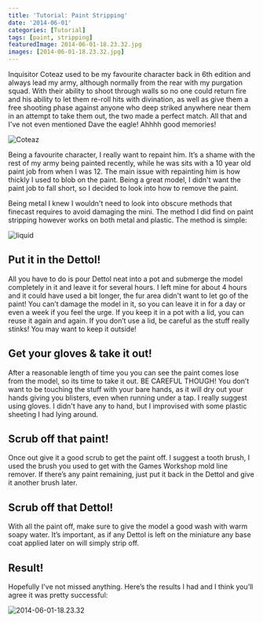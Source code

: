 ```yaml
---
title: 'Tutorial: Paint Stripping'
date: '2014-06-01'
categories: [Tutorial]
tags: [paint, stripping]
featuredImage: 2014-06-01-18.23.32.jpg
images: [2014-06-01-18.23.32.jpg]
---
```


Inquisitor Coteaz used to be my favourite character back in 6th edition and always lead my army, although normally from the rear with my purgation squad. With their ability to shoot through walls so no one could return fire and his ability to let them re-roll hits with divination, as well as give them a free shooting phase against anyone who deep striked anywhere near them in an attempt to take them out, the two made a perfect match. All that and I've not even mentioned Dave the eagle! Ahhhh good memories!

![Coteaz](DSC09951.jpg)

Being a favourite character, I really want to repaint him. It’s a shame with the rest of my army being painted recently, while he was sits with a 10 year old paint job from when I was 12\. The main issue with repainting him is how thickly I used to blob on the paint. Being a great model, I didn't want the paint job to fall short, so I decided to look into how to remove the paint.

Being metal I knew I wouldn't need to look into obscure methods that finecast requires to avoid damaging the mini. The method I did find on paint stripping however works on both metal and plastic. The method is simple:

![liquid](liquid.png)

## Put it in the Dettol!

All you have to do is pour Dettol neat into a pot and submerge the model completely in it and leave it for several hours. I left mine for about 4 hours and it could have used a bit longer, the fur area didn't want to let go of the paint! You can’t damage the model in it, so you can leave it in for a day or even a week if you feel the urge. If you keep it in a pot with a lid, you can reuse it again and again. If you don’t use a lid, be careful as the stuff really stinks! You may want to keep it outside!

## Get your gloves & take it out!

After a reasonable length of time you you can see the paint comes lose from the model, so its time to take it out. BE CAREFUL THOUGH! You don’t want to be touching the stuff with your bare hands, as it will dry out your hands giving you blisters, even when running under a tap. I really suggest using gloves. I didn't have any to hand, but I improvised with some plastic sheeting I had lying around.

## Scrub off that paint!

Once out give it a good scrub to get the paint off. I suggest a tooth brush, I used the brush you used to get with the Games Workshop mold line remover. If there’s any paint remaining, just put it back in the Dettol and give it another brush later.

## Scrub off that Dettol!

With all the paint off, make sure to give the model a good wash with warm soapy water. It’s important, as if any Dettol is left on the miniature any base coat applied later on will simply strip off.

## Result!

Hopefully I've not missed anything. Here’s the results I had and I think you’ll agree it was pretty successful:

![2014-06-01-18.23.32](2014-06-01-18.23.32.jpg)
